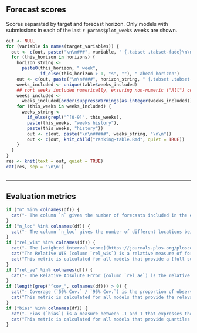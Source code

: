<!--- Table comparing the performance of each model. The table is followed by
an explanation text detailing the meaning of each column/index. --->

## Forecast scores {.tabset .tabset-fade}

Scores separated by target and forecast horizon. Only models with submissions in each of the last `r params$plot_weeks` weeks are shown.

```r
out <- NULL
for (variable in names(target_variables)) {
  out <- c(out, paste("\n\n###", variable, " {.tabset .tabset-fade}\n\n"))
  for (this_horizon in horizons) {
    horizon_string <-
      paste0(this_horizon, " week",
             if_else(this_horizon > 1, "s", ""), " ahead horizon")
    out <- c(out, paste("\n\n####", horizon_string, " {.tabset .tabset-fade}\n\n"))
    weeks_included <- unique(table$weeks_included)
    ## sort weeks included numerically, ensuring non-numeric ("All") comes last
    weeks_included <-
      weeks_included[order(suppressWarnings(as.integer(weeks_included)))]
    for (this_weeks in weeks_included) {
      weeks_string <-
        if_else(grepl("^[0-9]", this_weeks),
		paste(this_weeks, "weeks history"),
		paste(this_weeks, "history"))
        out <- c(out, paste("\n\n#####", weeks_string, "\n\n"))
        out <- c(out, knit_child("ranking-table.Rmd", quiet = TRUE))
    }
  }
}
res <- knit(text = out, quiet = TRUE)
cat(res, sep = '\n\n')
```

## {.unlisted .unnumbered}

---

## Evaluation metrics

```r
if ("n" %in% colnames(df)) {
  cat("- The column `n` gives the number of forecasts included in the evaluation. This number may vary across models as some models joined later than others, or models may not have submitted forecasts in certain weeks.\n")
}
if ("n_loc" %in% colnames(df)) {
  cat("- The column `n_loc` gives the number of different locations being included in the shown evaluation. For invdividual country reports this is 1, as we do not currently consider subnational forecasts.\n")
}
if ("rel_wis" %in% colnames(df)) {
  cat("- The [weighted interval score](https://journals.plos.org/ploscompbiol/article?id=10.1371/journal.pcbi.1008618) (WIS) is a [proper scoring rule](https://en.wikipedia.org/wiki/Scoring_rule#Propriety) (i.e., it cannot be \"cheated\") that is suited to scoring forecasts in an interval format. It generalizes the absolute error (i.e. lower values are better) and has three components: dispersion, underprediction and overprediction. Dispersion is a weighted average of the widths of the submitted prediction intervals. Over- and underprediction (overpred/underpred) penalties are added whenever an observation falls outside of a reported central prediction interval, with the strength of the penalty depending on the nominal level of the interval and how far outside of the interval the observation fell. Note that the average WIS can refer to different sets of targets for different models and therefore _cannot always be compared across models_. Such comparisons should be done based on the relative skill.  \n")
  cat("The Relative WIS (column `rel_wis`) is a relative measure of forecast performance which takes into account that different teams may not cover the exact same set of forecast targets (i.e., weeks and locations). Loosely speaking, a relative WIS of X means that averaged over the targets a given team addressed, its WIS was X times higher/lower than the the performance of the baseline model described in [Cramer et al. (2021)](https://www.medrxiv.org/content/10.1101/2021.02.03.21250974v1). Smaller values are thus better and a value below one means that the model has above average performance. The relative WIS is computed using a 'pairwise comparison tournament' where for each pair of models a mean score ratio is computed based on the set of shared targets. The relative WIS is the geometric mean of these ratios. Details on the computation can be found in [Cramer et al. (2021)](https://www.medrxiv.org/content/10.1101/2021.02.03.21250974v1).  \n")
  cat("This metric is calculated for all models that provide a [full set](https://github.com/epiforecasts/covid19-forecast-hub-europe/wiki/Forecast-format#quantile) of quantiles.\n")
}
if ("rel_ae" %in% colnames(df)) {
  cat("- The Relative Absolute Error (column `rel_ae`) is the relative absolute error of the predictive point forecasts, that is the predicted value that individual forecasts deem the most likely. The relative AE is computed using a 'pairwise comparison tournament' where for each pair of models a mean score ratio is computed based on the set of shared targets. The relative AE is the geometric mean of these ratios. Details on the computation can be found in [Cramer et al. (2021)](https://www.medrxiv.org/content/10.1101/2021.02.03.21250974v1).\n")
}
if (length(grep("^cov_", colnames(df))) > 0) {
  cat("- Coverage (`50% Cov.` / `95% Cov.`) is the proportion of observations that fell within a given prediction interval. Ideally, a forecast model would achieve 50% coverage of 0.50 (i.e., 50% of observations fall within the 50% prediction interval) and 95% coverage of 0.95 (i.e., 95% of observations fall within the 95% prediction interval). Values of coverage greater than these nominal values indicate that the forecasts are _underconfident_, i.e. prediction intervals tend to be too wide, whereas values of coverage smaller than these nominal values indicate that the forecasts are _overconfident_, i.e. prediction intervals tend to be too narrow.  \n")
  cat("This metric is calculated for all models that provide the relevant quantiles.\n")
}
if ("bias" %in% colnames(df)) {
  cat("- Bias (`bias`) is a measure between -1 and 1 that expresses the tendency to underpredict (-1) or overpredict (1), see the description in [Funk et al. (2019)](https://doi.org/10.1371/journal.pcbi.1006785).  \n")
  cat("This metric is calculated for all models that provide quantiles.\n")
}
```

## {.unlisted .unnumbered}
